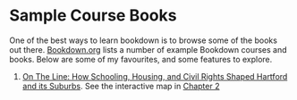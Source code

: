 # Sample Course Books

One of the best ways to learn bookdown is to browse some of the books out there. [Bookdown.org](https://bookdown.org/) lists a number of example Bookdown courses and books.  Below are some of my favourites, and some features to explore.


1. [On The Line: How Schooling, Housing, and Civil Rights Shaped Hartford and its Suburbs](https://ontheline.trincoll.edu/). See the interactive map in [Chapter 2](https://ontheline.trincoll.edu/segregating.html)  
